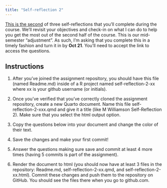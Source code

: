 ```yaml
---
title: "Self-reflection 2"
---
```


[This is the second](https://classroom.github.com/a/1rxYopts) of three self-reflections that you'll complete during the course. We'll revisit your objectives and check-in on what I can do to help you get the most out of the second half of the course. This is our mid-semester "adjustment". As such, I'm asking that you complete this in a timely fashion and turn it in by **Oct 21**. You'll need to accept the link to access the questions. 

## Instructions

1. After you've joined the assignment repository, you should have this file (named Readme.md) inside of a R project named self-reflection-2-xx where xx is your github username (or initials).

2. Once you've verified that you've correctly cloned the assignment repository, create a new Quarto document. Name this file self-reflection-2-xxx.qmd and give it a title (like M Williamson Self-Reflection 2). Make sure that you select the html output option.

3. Copy the questions below into your document and change the color of their text.

4. Save the changes and make your first commit!

5. Answer the questions making sure save and commit at least 4 more times (having 5 commits is part of the assignment).

6. Render the document to html (you should now have at least 3 files in the repository: Readme.md, self-reflection-2-xx.qmd, and self-reflection-2-xx.html). Commit these changes and push them to the repository on GitHub. You should see the files there when you go to github.com.